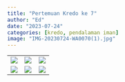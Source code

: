 ```yaml
---
title: "Pertemuan Kredo ke 7"
author: "Ed"
date: "2023-07-24"
categories: [kredo, pendalaman iman]
image: "IMG-20230724-WA0070(1).jpg"
---
```



|                                            |                                            |                                            |
|------------------------|------------------------|------------------------|
| ![](/posts/kredo7/IMG-20230724-WA0038.jpg) | ![](/posts/kredo7/IMG-20230724-WA0039.jpg) | ![](/posts/kredo7/IMG-20230724-WA0040.jpg) |
| ![](/posts/kredo7/IMG-20230724-WA0041(1).jpg)                                           | ![](/posts/kredo7/IMG-20230724-WA0047(2).jpg)                                           | ![](/posts/kredo7/IMG-20230724-WA0048(1).jpg)                                           |

